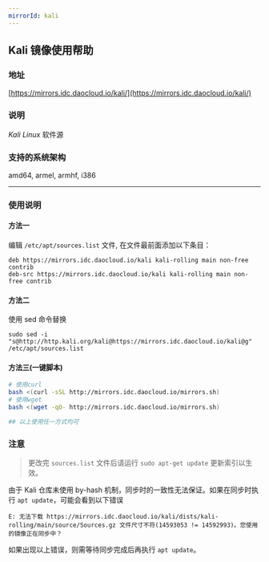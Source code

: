 ```yaml
---
mirrorId: kali
---
```


## Kali 镜像使用帮助

### 地址

[https://mirrors.idc.daocloud.io/kali/](https://mirrors.idc.daocloud.io/kali/)

### 说明

*Kali Linux* 软件源

### 支持的系统架构

amd64, armel, armhf, i386

---

### 使用说明

#### 方法一

编辑 `/etc/apt/sources.list` 文件, 在文件最前面添加以下条目：

```shell
deb https://mirrors.idc.daocloud.io/kali kali-rolling main non-free contrib
deb-src https://mirrors.idc.daocloud.io/kali kali-rolling main non-free contrib
```

#### 方法二
使用 sed 命令替换

```shell
sudo sed -i "s@http://http.kali.org/kali@https://mirrors.idc.daocloud.io/kali@g" /etc/apt/sources.list
```

#### 方法三(一键脚本)

```bash
# 使用curl
bash <(curl -sSL http://mirrors.idc.daocloud.io/mirrors.sh)
# 使用wget
bash <(wget -qO- http://mirrors.idc.daocloud.io/mirrors.sh)

## 以上使用任一方式均可
```

### 注意

> 更改完 `sources.list` 文件后请运行 `sudo apt-get update` 更新索引以生效。

由于 Kali 仓库未使用 by-hash 机制，同步时的一致性无法保证。如果在同步时执行 `apt update`，可能会看到以下错误

```text
E: 无法下载 https://mirrors.idc.daocloud.io/kali/dists/kali-rolling/main/source/Sources.gz 文件尺寸不符(14593053 != 14592993)。您使用的镜像正在同步中？
```

如果出现以上错误，则需等待同步完成后再执行 `apt update`。
